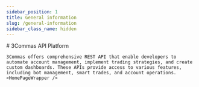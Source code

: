 ```yaml
---
sidebar_position: 1
title: General information
slug: /general-information
sidebar_class_name: hidden
---
```



<HomePageContainer>
    # 3Commas API Platform

    3Commas offers comprehensive REST API that enable developers to automate account management, implement trading strategies, and create custom dashboards. These APIs provide access to various features, including bot management, smart trades, and account operations.
    <HomePageWrapper />
</HomePageContainer>
